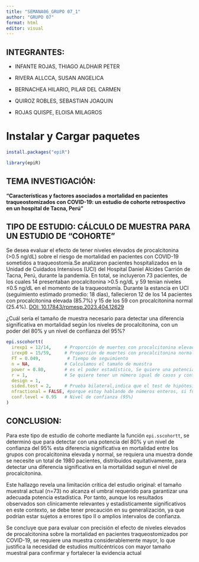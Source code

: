 ---
title: "SEMANA06_GRUPO 07_1"
author: "GRUPO 07"
format: html
editor: visual
---

## INTEGRANTES:

-   INFANTE ROJAS, THIAGO ALDHAIR PETER

-   RIVERA ALLCCA, SUSAN ANGELICA

-   BERNACHEA HILARIO, PILAR DEL CARMEN

-   QUIROZ ROBLES, SEBASTIAN JOAQUIN

-   ROJAS QUISPE, ELOISA MILAGROS

# Instalar y Cargar paquetes

```{r}
install.packages("epiR")
```

```{r}
library(epiR)
```

## TEMA INVESTIGACIÓN:

**"Características y factores asociados a mortalidad en pacientes traqueostomizados con COVID-19: un estudio de cohorte retrospectivo en un hospital de Tacna, Perú"**

## TIPO DE ESTUDIO: CÁLCULO DE MUESTRA PARA UN ESTUDIO DE "COHORTE"

Se desea evaluar el efecto de tener niveles elevados de procalcitonina (\>0.5 ng/dL) sobre el riesgo de mortalidad en pacientes con COVID-19 sometidos a traqueostomía.Se analizaron pacientes hospitalizados en la Unidad de Cuidados Intensivos (UCI) del Hospital Daniel Alcides Carrión de Tacna, Perú, durante la pandemia. En total, se incluyeron 73 pacientes, de los cuales 14 presentaban procalcitonina \>0.5 ng/dL y 59 tenían niveles ≤0.5 ng/dL en el momento de la traqueostomía. Durante la estancia en UCI (seguimiento estimado promedio: 18 días), fallecieron 12 de los 14 pacientes con procalcitonina elevada (85.7%) y 15 de los 59 con procalcitonina normal (25.4%). [DOI: 10.17843/rpmesp.2023.404.12629](https://doi.org/10.17843/rpmesp.2023.404.12629)

¿Cuál sería el tamaño de muestra necesario para detectar una diferencia significativa en mortalidad según los niveles de procalcitonina, con un poder del 80% y un nivel de confianza del 95%?

```{r}
epi.sscohortt(
  irexp1 = 12/14,     # Proporción de muertes con procalcitonina elevada
  irexp0 = 15/59,     # Proporción de muertes con procalcitonina normal
  FT = 0.049,          # Tiempo de seguimiento
  n = NA,             # Calculamos el tamaño de muestra
  power = 0.80,       # es el poder estadístico, Se quiere una potencia del 80%, es decir, una probabilidad del 80% de detectar una asociación si realmente existe
  r = 1,              # Se quiere tener un número igual de casos y controles (relación 1:1), ósea que si es uno por cada caso tengo un solo control. en caso de ser tener dos controles, pondria r=2.
  design = 1,
  sided.test = 2,     # Prueba bilateral,indica que el test de hipótesis seria bilateral.
  nfractional = FALSE, #porque estoy hablando de números enteros, si fueran numeros decimales, se pondria TRUE
  conf.level = 0.95   # Nivel de confianza (95%)
)
```

## CONCLUSION:

Para este tipo de estudio de cohorte mediante la función `epi.sscohortt`, se determinó que para detectar con una potencia del 80% y un nivel de confianza del 95% esta diferencia significativa en mortalidad entre los grupos con procalcitonina elevada y normal, se requiera una muestra donde se necesite un total de 1980 pacientes, distribuidos equitativamente, para detectar una diferencia significativa en la mortalidad segun el nivel de procalcitonina.

Este hallazgo revela una limitación crítica del estudio original: el tamaño muestral actual (n=73) no alcanza el umbral requerido para garantizar una adecuada potencia estadística. Por tanto, aunque los resultados observados son clínicamente relevantes y estadísticamente significativos en este contexto, se debe tener precaución en su generalización, ya que podrían estar sujetos a errores tipo II o amplios intervalos de confianza.

Se concluye que para evaluar con precisión el efecto de niveles elevados de procalcitonina sobre la mortalidad en pacientes traqueostomizados por COVID-19, se requiere una muestra considerablemente mayor, lo que justifica la necesidad de estudios multicéntricos con mayor tamaño muestral para confirmar y fortalecer la evidencia actual
